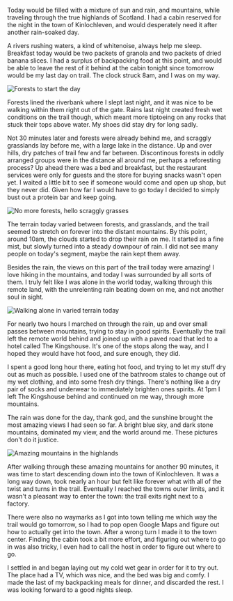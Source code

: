 Today would be filled with a mixture of sun and rain, and mountains, while
traveling through the true highlands of Scotland. I had a cabin reserved for
the night in the town of Kinlochleven, and would desperately need it after
another rain-soaked day.

<Stats
  gain="3335"
  garmin="8811388430"
  loss="3826"
  miles="21.3"
  steps="44011"
/>

A rivers rushing waters, a kind of whitenoise, always help me sleep. Breakfast
today would be two packets of granola and two packets of dried banana slices. I
had a surplus of backpacking food at this point, and would be able to leave the
rest of it behind at the cabin tonight since tomorrow would be my last day on
trail. The clock struck 8am, and I was on my way.

![Forests to start the day](2022/05/07/83ba597e-3934-4a9d-9386-bcb4f893433c.jpeg,2022/05/07/8d203898-30f1-4f59-ae81-55141fcc11b6.jpeg)

Forests lined the riverbank where I slept last night, and it was nice to be
walking within them right out of the gate. Rains last night created fresh wet
conditions on the trail though, which meant more tiptoeing on any rocks that
stuck their tops above water. My shoes did stay dry for long sadly.

Not 30 minutes later and forests were already behind me, and scraggly grasslands
lay before me, with a large lake in the distance. Up and over hills, dry patches
of trail few and far between. Discontinous forests in oddly arranged groups
were in the distance all around me, perhaps a reforesting process? Up ahead
there was a bed and breakfast, but the restaurant services were only for guests
and the store for buying snacks wasn't open yet. I waited a little bit to see
if someone would come and open up shop, but they never did. Given how far I
would have to go today I decided to simply bust out a protein bar and keep going.

![No more forests, hello scraggly grasses](2022/05/07/6a30f7fb-48fd-4084-acec-4c2700279d5a.jpeg,2022/05/07/c0cdbb20-4a7b-4be6-a8c4-f2c95d6804cf.jpeg,2022/05/07/cc732fcd-b811-4090-afda-552bdcf66caf.jpeg)

The terrain today varied between forests, and grasslands, and the trail
seemed to stretch on forever into the distant mountains. By this point, around
10am, the clouds started to drop their rain on me. It started as a fine mist,
but slowly turned into a steady downpour of rain. I did not see many people on
today's segment, maybe the rain kept them away.

Besides the rain, the views on this part of the trail today were amazing! I
love hiking in the mountains, and today I was surrounded by all sorts of them.
I truly felt like I was alone in the world today, walking through this remote
land, with the unrelenting rain beating down on me, and not another soul in
sight.

![Walking alone in varied terrain today](2022/05/07/2aecc0c3-092b-412f-abbc-9697f63963f0.jpeg,2022/05/07/a3a1a713-a94f-4dc8-bd95-affb163635ac.jpeg,2022/05/07/97b4d6f3-d82a-4188-abf4-ddd57582614c.jpeg)

For nearly two hours I marched on through the rain, up and over small passes
between mountains, trying to stay in good spirits. Eventually the trail left
the remote world behind and joined up with a paved road that led to a hotel
called The Kingshouse. It's one of the stops along the way, and I hoped they
would have hot food, and sure enough, they did.

I spent a good long hour there, eating hot food, and trying to let my stuff dry
out as much as possible. I used one of the bathroom stales to change out of my
wet clothing, and into some fresh dry things. There's nothing like a dry pair of
socks and underwear to immediately brighten ones spirits. At 1pm I left The
Kingshouse behind and continued on me way, through more mountains.

The rain was done for the day, thank god, and the sunshine brought the most
amazing views I had seen so far. A bright blue sky, and dark stone mountains,
dominated my view, and the world around me. These pictures don't do it justice.

![Amazing mountains in the highlands](2022/05/07/89bfbd46-67a1-45c6-bd6d-2556022bdbb7.jpeg,2022/05/07/e5cf5fd0-41e5-46c1-8b05-6149a8fc8205.jpeg)

After walking through these amazing mountains for another 90 minutes, it was time
to start descending down into the town of Kinlochleven. It was a long way down,
took nearly an hour but felt like forever what with all of the twist and turns
in the trail. Eventually I reached the towns outer limits, and it wasn't a
pleasant way to enter the town: the trail exits right next to a factory.

There were also no waymarks as I got into town telling me which way the trail
would go tomorrow, so I had to pop open Google Maps and figure out how to
actually get into the town. After a wrong turn I made it to the town center.
Finding the cabin took a bit more effort, and figuring out where to go in was
also tricky, I even had to call the host in order to figure out where to go.

I settled in and began laying out my cold wet gear in order for it to try out.
The place had a TV, which was nice, and the bed was big and comfy. I made the
last of my backpacking meals for dinner, and discarded the rest. I was looking
forward to a good nights sleep.
